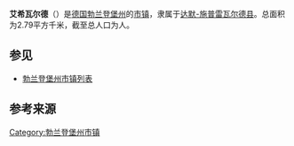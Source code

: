 {{noteTA|G1=德国地名|G2=Landkreis|G3=单位}}
{{Infobox Germany municipality
|district = [[达默-施普雷瓦尔德县|达默-施普雷瓦尔德县]]
| footnotes = 资料最后更新：{{date|2021-06-28|iso}}
}}
'''艾希瓦尔德'''（{{lang-de|Eichwalde}}）是[[德国|德国]][[勃兰登堡州|勃兰登堡州]]的[[市镇_(德国)|市镇]]，隶属于[[达默-施普雷瓦尔德县|达默-施普雷瓦尔德县]]。总面积为2.79平方千米，截至{{wikidata|qualifier|P1082|P585}}总人口为{{wikidata|property|normal+|P1082}}人。

== 参见 ==
*[[勃兰登堡州市镇列表|勃兰登堡州市镇列表]]

== 参考来源 ==
{{reflist}}

{{达默-施普雷瓦尔德县行政区划}}
{{Authority control}}
{{DEFAULTSORT:Eichwalde}}
[[Category:勃兰登堡州市镇|Category:勃兰登堡州市镇]]